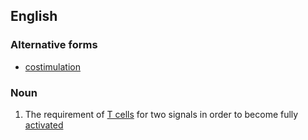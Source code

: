 ==English==

===Alternative forms===
*[[costimulation]]

===Noun===
{{wikipedia}}
{{en-noun|head=[[co-]][[stimulation]]|-}}

#{{biology}} The requirement of [[T cell]]s for two signals in order to become fully [[activated]]